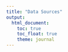 ```yaml
---
title: "Data Sources"
output: 
  html_document:
    toc: true
    toc_float: true
    theme: journal
---
```


